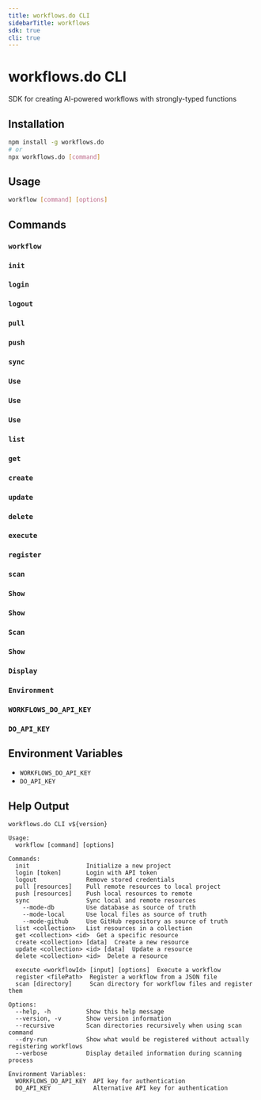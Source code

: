 ```yaml
---
title: workflows.do CLI
sidebarTitle: workflows
sdk: true
cli: true
---
```


# workflows.do CLI

SDK for creating AI-powered workflows with strongly-typed functions

## Installation

```bash
npm install -g workflows.do
# or
npx workflows.do [command]
```

## Usage

```bash
workflow [command] [options]
```

## Commands

### `workflow`

### `init`

### `login`

### `logout`

### `pull`

### `push`

### `sync`

### `Use`

### `Use`

### `Use`

### `list`

### `get`

### `create`

### `update`

### `delete`

### `execute`

### `register`

### `scan`

### `Show`

### `Show`

### `Scan`

### `Show`

### `Display`

### `Environment`

### `WORKFLOWS_DO_API_KEY`

### `DO_API_KEY`

## Environment Variables

- `WORKFLOWS_DO_API_KEY`
- `DO_API_KEY`

## Help Output

```
workflows.do CLI v${version}

Usage:
  workflow [command] [options]

Commands:
  init                Initialize a new project
  login [token]       Login with API token
  logout              Remove stored credentials
  pull [resources]    Pull remote resources to local project
  push [resources]    Push local resources to remote
  sync                Sync local and remote resources
    --mode-db         Use database as source of truth
    --mode-local      Use local files as source of truth
    --mode-github     Use GitHub repository as source of truth
  list <collection>   List resources in a collection
  get <collection> <id>  Get a specific resource
  create <collection> [data]  Create a new resource
  update <collection> <id> [data]  Update a resource
  delete <collection> <id>  Delete a resource

  execute <workflowId> [input] [options]  Execute a workflow
  register <filePath>  Register a workflow from a JSON file
  scan [directory]     Scan directory for workflow files and register them

Options:
  --help, -h          Show this help message
  --version, -v       Show version information
  --recursive         Scan directories recursively when using scan command
  --dry-run           Show what would be registered without actually registering workflows
  --verbose           Display detailed information during scanning process

Environment Variables:
  WORKFLOWS_DO_API_KEY  API key for authentication
  DO_API_KEY            Alternative API key for authentication
```
